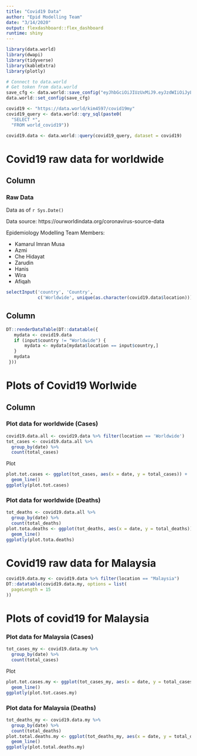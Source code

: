 ---
title: "Covid19 Data"
author: "Epid Modelling Team"
date: "3/14/2020"
output: flexdashboard::flex_dashboard
runtime: shiny
---


```{r}
library(data.world)
library(dwapi)
library(tidyverse)
library(kableExtra)
library(plotly)
```


```{r}
# Connect to data.world
# Get token from data.world
save_cfg <- data.world::save_config("eyJhbGciOiJIUzUxMiJ9.eyJzdWIiOiJyLWFuZC1yLXN0dWRpbzpraW00NTk3IiwiaXNzIjoiY2xpZW50OnItYW5kLXItc3R1ZGlvOmFnZW50OmtpbTQ1OTc6OjIwNDU3ZDUxLWI2YjAtNDE2Yy1hYThkLWYwMTY4NmZiZjYzNSIsImlhdCI6MTU4NDE0NDA5NSwicm9sZSI6WyJ1c2VyX2FwaV9hZG1pbiIsInVzZXJfYXBpX3JlYWQiLCJ1c2VyX2FwaV93cml0ZSJdLCJnZW5lcmFsLXB1cnBvc2UiOnRydWUsInNhbWwiOnt9fQ.C05SW-wZl66PbDlTx9UAIk-tKTBvbROUhHV3euL_0hXdpJ16wg2icauSwmTd4CjnlkcsyoShoZJtwHa83ui1aQ")
data.world::set_config(save_cfg)
```

```{r}
covid19 <- "https://data.world/kim4597/covid19my"
covid19_query <- data.world::qry_sql(paste0(
  "SELECT *",
  "FROM world_covid19"))

covid19.data <- data.world::query(covid19_query, dataset = covid19)
```


Covid19 raw data for worldwide
=============================================================================

Column {.sidebar}
------------------------------------------------------------------------------

### Raw Data

Data as of `r Sys.Date()`

Data source: https://ourworldindata.org/coronavirus-source-data 

Epidemiology Modelling Team Members:

- Kamarul Imran Musa
- Azmi
- Che Hidayat
- Zarudin
- Hanis
- Wira
- Afiqah



```{r}
selectInput('country', 'Country', 
            c('Worldwide', unique(as.character(covid19.data$location))))

```

Column
-----------------------------------------------------------------------------

```{r}
DT::renderDataTable(DT::datatable({
   mydata <- covid19.data
   if (input$country != "Worldwide") {
       mydata <- mydata[mydata$location == input$country,]
   }
   mydata
 }))
```


Plots of Covid19 Worlwide
=============================================================================

Column 
-------------------------------------------------------------------------------

### Plot data for worldwide (Cases)


```{r}
covid19.data.all <- covid19.data %>% filter(location == 'Worldwide')
tot_cases <- covid19.data.all %>%
  group_by(date) %>% 
  count(total_cases)
```

Plot


```{r, fig.width=5, fig.height=5}
plot.tot.cases <- ggplot(tot_cases, aes(x = date, y = total_cases)) +
  geom_line()
ggplotly(plot.tot.cases)
```


### Plot data for worldwide (Deaths)

```{r}
tot_deaths <- covid19.data.all %>%
  group_by(date) %>% 
  count(total_deaths)
plot.tota.deaths <- ggplot(tot_deaths, aes(x = date, y = total_deaths)) +
  geom_line()
ggplotly(plot.tota.deaths)
```

Covid19 raw data for Malaysia
==============================================================================

```{r}
covid19.data.my <- covid19.data %>% filter(location == "Malaysia")
DT::datatable(covid19.data.my, options = list(
  pageLength = 15
))
```

Plots of covid19 for Malaysia 
==============================================================================

### Plot data for Malaysia (Cases)


```{r}
tot_cases_my <- covid19.data.my %>%
  group_by(date) %>% 
  count(total_cases)
```

Plot


```{r, fig.width=5, fig.height=5}
plot.tot.cases.my <- ggplot(tot_cases_my, aes(x = date, y = total_cases)) +
  geom_line()
ggplotly(plot.tot.cases.my)
```


### Plot data for Malaysia (Deaths)

```{r}
tot_deaths_my <- covid19.data.my %>%
  group_by(date) %>% 
  count(total_deaths)
plot.total.deaths.my <- ggplot(tot_deaths_my, aes(x = date, y = total_deaths)) +
  geom_line()
ggplotly(plot.total.deaths.my)
```